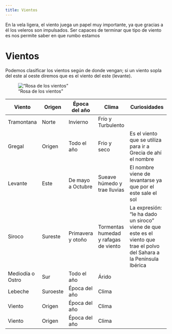 ```yaml
---
title: Vientos
---
```

En la vela ligera, el viento juega un papel muy importante, ya que gracias a él los veleros son impulsados. Ser capaces de terminar que tipo de viento es nos permite saber en que rumbo estamos

# Vientos

Podemos clasificar los vientos según de donde vengan; si un viento sopla del este al oeste diremos que es el viento del este (levante).

!["Rosa de los vientos"](../img/rosa.jpg)

<table class="table table-striped table-light ">

<thead>
<tr>
<th>Viento</th>
<th>Origen</th>
<th>Época del año</th>
<th>Clima</th>
<th>Curiosidades</th>
</tr>
</thead>
<tbody>
<tr>
<td>Tramontana</td>
<td>Norte</td>
<td>Invierno</td>
<td>Frío y Turbulento</td>
<td></td>
</tr>
<tr>
<td>Gregal</td>
<td>Origen</td>
<td>Todo el año</td>
<td>Frio y seco</td>
<td>Es el viento que se utiliza para ir a Grecia de ahí el nombre</td> 
</tr>
<tr>
<td>Levante</td>
<td>Este</td>
<td>De mayo a Octubre</td>
<td>Sueave húmedo y trae lluvias</td>
<td>El nombre viene de levantarse ya que por el este sale el sol</td>

</tr>
<tr>
<td>Siroco</td>
<td>Sureste</td>
<td>Primavera y otoño</td>
<td>Tormentas humedad y rafagas de viento</td>
<td>La expresión: "le ha dado un siroco" viene de que este es el viento que trae el polvo del Sahara a la Península Ibérica</td>

</tr>
<tr>
<td>Mediodía o Ostro</td>
<td>Sur</td>
<td>Todo el año</td>
<td>Árido</td>
<td></td>

</tr>
<tr>
<td>Lebeche</td>
<td>Suroeste</td>
<td>Época del año</td>
<td>Clima</td>
<td></td>

</tr>
<tr>
<td>Viento</td>
<td>Origen</td>
<td>Época del año</td>
<td>Clima</td>
<td></td>

</tr>
<tr>
<td>Viento</td>
<td>Origen</td>
<td>Época del año</td>
<td>Clima</td>
<td></td>

</tr>
</tbody>
</table>